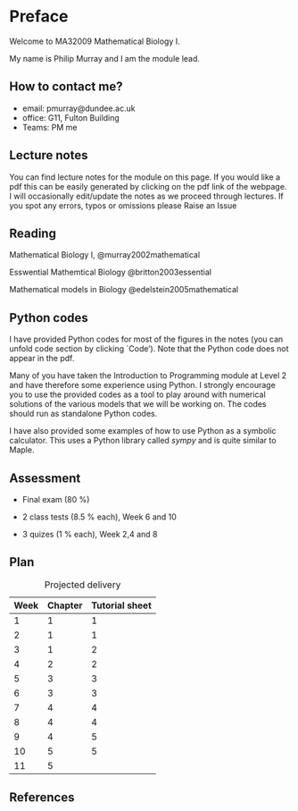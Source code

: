 # Preface {.unnumbered}


Welcome to MA32009 Mathematical Biology I.

My name is Philip Murray and I am the module lead.

## How to contact me?

* email: pmurray@dundee.ac.uk
* office: G11, Fulton Building
* Teams: PM me


## Lecture notes
You can find lecture notes for the module on this page. If you would like a pdf this can be easily generated by clicking on the pdf link of the  webpage. I will occasionally edit/update the notes as we proceed through lectures. If you spot any errors, typos or omissions please Raise an Issue

## Reading 
Mathematical Biology I, @murray2002mathematical

Esswential Mathemtical Biology @britton2003essential

Mathematical models in Biology @edelstein2005mathematical

## Python codes

I have provided Python codes for most of the figures in the notes (you can unfold code section by clicking `Code'). Note that the Python code does not appear in the pdf.

 Many of you have taken the Introduction to Programming module at Level 2 and have therefore some experience using Python. I strongly encourage you to use the provided codes as a tool to play around with numerical solutions of the various models that we will be working on. The codes should run as standalone Python codes.

 I have also provided some examples of how to use Python as a symbolic calculator. This uses a Python library called *sympy* and is quite similar to Maple. 

## Assessment
 
* Final exam (80 \%)

* 2 class tests (8.5 \% each), Week 6 and 10

* 3 quizes (1 \% each), Week 2,4 and 8

## Plan

| Week | Chapter | Tutorial sheet|
|-------|:---|-----|
| 1     | 1  |   1 |
| 2     | 1  |   1 |
| 3     | 1  |   2 |
| 4     | 2  |   2 |
| 5     | 3  |   3 |
| 6     | 3  |   3 |
| 7     | 4  |   4 |
| 8     | 4  |   4 |
| 9     | 4  |   5 |
| 10    | 5  |   5 |
| 11    | 5  |    |
: Projected delivery

## References
